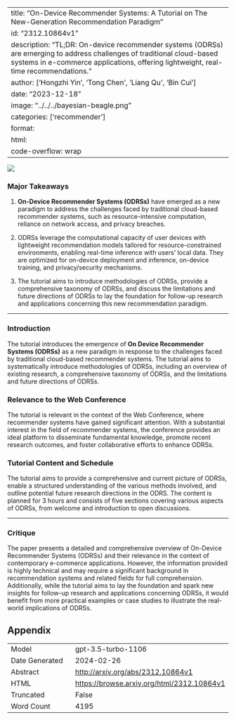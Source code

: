 
---
title: "On-Device Recommender Systems: A Tutorial on The New-Generation Recommendation Paradigm"
id: "2312.10864v1"
description: "TL;DR: On-device recommender systems (ODRSs) are emerging to address challenges of traditional cloud-based systems in e-commerce applications, offering lightweight, real-time recommendations."
author: ['Hongzhi Yin', 'Tong Chen', 'Liang Qu', 'Bin Cui']
date: "2023-12-18"
image: "../../../bayesian-beagle.png"
categories: ['recommender']
format:
  html:
    code-overflow: wrap
---

![](../../../bayesian-beagle.png)

### Major Takeaways

1. **On-Device Recommender Systems (ODRSs)** have emerged as a new paradigm to address the challenges faced by traditional cloud-based recommender systems, such as resource-intensive computation, reliance on network access, and privacy breaches.
   
2. ODRSs leverage the computational capacity of user devices with lightweight recommendation models tailored for resource-constrained environments, enabling real-time inference with users’ local data. They are optimized for on-device deployment and inference, on-device training, and privacy/security mechanisms.

3. The tutorial aims to introduce methodologies of ODRSs, provide a comprehensive taxonomy of ODRSs, and discuss the limitations and future directions of ODRSs to lay the foundation for follow-up research and applications concerning this new recommendation paradigm.

---

### Introduction

The tutorial introduces the emergence of **On Device Recommender Systems (ODRSs)** as a new paradigm in response to the challenges faced by traditional cloud-based recommender systems. The tutorial aims to systematically introduce methodologies of ODRSs, including an overview of existing research, a comprehensive taxonomy of ODRSs, and the limitations and future directions of ODRSs.

### Relevance to the Web Conference

The tutorial is relevant in the context of the Web Conference, where recommender systems have gained significant attention. With a substantial interest in the field of recommender systems, the conference provides an ideal platform to disseminate fundamental knowledge, promote recent research outcomes, and foster collaborative efforts to enhance ODRSs.

### Tutorial Content and Schedule

The tutorial aims to provide a comprehensive and current picture of ODRSs, enable a structured understanding of the various methods involved, and outline potential future research directions in the ODRS. The content is planned for 3 hours and consists of five sections covering various aspects of ODRSs, from welcome and introduction to open discussions.

---

### Critique

The paper presents a detailed and comprehensive overview of On-Device Recommender Systems (ODRSs) and their relevance in the context of contemporary e-commerce applications. However, the information provided is highly technical and may require a significant background in recommendation systems and related fields for full comprehension. Additionally, while the tutorial aims to lay the foundation and spark new insights for follow-up research and applications concerning ODRSs, it would benefit from more practical examples or case studies to illustrate the real-world implications of ODRSs.

## Appendix

|          |          |
|----------|----------|
| Model     | gpt-3.5-turbo-1106       |
| Date Generated     | 2024-02-26       |
| Abstract | [http://arxiv.org/abs/2312.10864v1](http://arxiv.org/abs/2312.10864v1)        |
| HTML     | [https://browse.arxiv.org/html/2312.10864v1](https://browse.arxiv.org/html/2312.10864v1)       |
| Truncated       | False       |
| Word Count       | 4195       |